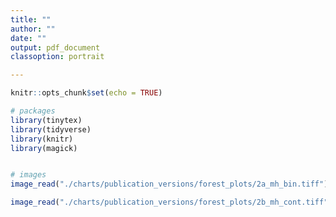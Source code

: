 ```yaml
---
title: ""
author: ""
date: ""
output: pdf_document
classoption: portrait

---
```


```r
knitr::opts_chunk$set(echo = TRUE)

# packages
library(tinytex)
library(tidyverse)
library(knitr)
library(magick)



```


```r
# images
image_read("./charts/publication_versions/forest_plots/2a_mh_bin.tiff")
```

```r

image_read("./charts/publication_versions/forest_plots/2b_mh_cont.tiff")
```
